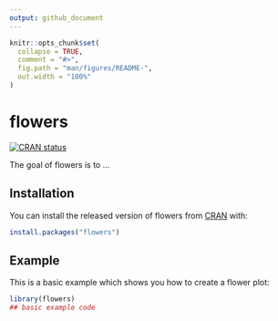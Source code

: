 ```yaml
---
output: github_document
---
```


<!-- README.md is generated from README.Rmd. Please edit that file -->

```r
knitr::opts_chunk$set(
  collapse = TRUE,
  comment = "#>",
  fig.path = "man/figures/README-",
  out.width = "100%"
)
```

# flowers

<!-- badges: start -->
[![CRAN status](https://www.r-pkg.org/badges/version/flowers)](https://CRAN.R-project.org/package=flowers)
<!-- badges: end -->

The goal of flowers is to ...

## Installation

You can install the released version of flowers from [CRAN](https://CRAN.R-project.org) with:

``` r
install.packages("flowers")
```

## Example

This is a basic example which shows you how to create a flower plot:

```r
library(flowers)
## basic example code
```


